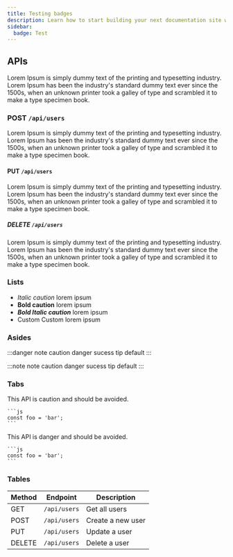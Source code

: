 ```yaml
---
title: Testing badges
description: Learn how to start building your next documentation site with Starlight by Astro.
sidebar:
  badge: Test
---
```



## APIs

Lorem Ipsum is simply dummy text of the printing and typesetting industry. Lorem Ipsum has been the industry's standard dummy text ever since the 1500s, when an unknown printer took a galley of type and scrambled it to make a type specimen book.

### <Badge variant="success">POST</Badge> `/api/users`

Lorem Ipsum is simply dummy text of the printing and typesetting industry. Lorem Ipsum has been the industry's standard dummy text ever since the 1500s, when an unknown printer took a galley of type and scrambled it to make a type specimen book.

#### <Badge variant="tip">PUT</Badge> `/api/users`

Lorem Ipsum is simply dummy text of the printing and typesetting industry. Lorem Ipsum has been the industry's standard dummy text ever since the 1500s, when an unknown printer took a galley of type and scrambled it to make a type specimen book.

##### <Badge variant="danger">DELETE</Badge> `/api/users`

Lorem Ipsum is simply dummy text of the printing and typesetting industry. Lorem Ipsum has been the industry's standard dummy text ever since the 1500s, when an unknown printer took a galley of type and scrambled it to make a type specimen book.

### Lists

- *Italic <Badge variant="caution">caution</Badge>* lorem ipsum
- **Bold <Badge variant="tip">caution</Badge>** lorem ipsum
- ***Bold Italic <Badge variant="note">caution</Badge>*** lorem ipsum
- Custom <Badge class="custom-badge">Custom</Badge> lorem ipsum

### Asides

:::danger
<Badge variant="note">note</Badge> <Badge variant="caution">caution</Badge> <Badge variant="danger">danger</Badge> <Badge variant="success">sucess</Badge> <Badge variant="tip">tip</Badge> <Badge variant="default">default</Badge>
:::

 
:::note
<Badge variant="note">note</Badge> <Badge variant="caution">caution</Badge> <Badge variant="danger">danger</Badge> <Badge variant="success">sucess</Badge> <Badge variant="tip">tip</Badge> <Badge variant="default">default</Badge>
:::

### Tabs

<Tabs>
  <TabItem label="Tab 1">
    This API is <Badge variant="caution">caution</Badge> and should be avoided.

    ```js
    const foo = 'bar';
    ```

  </TabItem>
  <TabItem label="Tab 2">
    This API is <Badge variant="danger">danger</Badge> and should be avoided.

    ```js
    const foo = 'bar';
    ```
  </TabItem>
</Tabs>


### Tables

| Method | Endpoint | Description |
| ------ | -------- | ----------- |
| <Badge variant="success">GET</Badge> | `/api/users` | Get all users |
| <Badge variant="tip">POST</Badge> | `/api/users` | Create a new user |
| <Badge variant="note">PUT</Badge> | `/api/users` | Update a user |
| <Badge variant="danger">DELETE</Badge> | `/api/users` | Delete a user |
